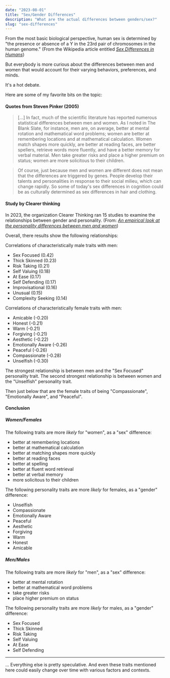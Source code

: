 ```yaml
---
date: "2023-08-01"
title: "Sex/Gender Differences"
description: "What are the actual differences between genders/sex?"
slug: "sex-differences"
---
```


From the most basic biological perspective, human sex is determined by "the presence or absence of a Y in the 23rd pair of chromosomes in the human genome." (From the Wikipedia article entitled [_Sex Differences in Humans_](https://en.wikipedia.org/wiki/Sex_differences_in_humans))

But everybody is more curious about the differences between men and women that would account for their varying behaviors, preferences, and minds.

It's a hot debate.

Here are some of my favorite bits on the topic:

#### Quotes from Steven Pinker (2005)

> [...] In fact, much of the scientific literature has reported numerous statistical differences between men and women. As I noted in The Blank Slate, for instance, men are, on average, better at mental rotation and mathematical word problems; women are better at remembering locations and at mathematical calculation. Women match shapes more quickly, are better at reading faces, are better spellers, retrieve words more fluently, and have a better memory for verbal material. Men take greater risks and place a higher premium on status; women are more solicitous to their children.

> Of course, just because men and women are different does not mean that the differences are triggered by genes. People develop their talents and personalities in response to their social milieu, which can change rapidly. So some of today's sex differences in cognition could be as culturally determined as sex differences in hair and clothing.

#### Study by Clearer thinking

In 2023, the organization Clearer Thinking ran 15 studies to examine the relationships between gender and personality. (From: [_An empirical look at the personality differences between men and women_](https://www.clearerthinking.org/post/an-empirical-look-at-the-personality-differences-between-men-and-women))

Overall, there results show the following relationships:

Correlations of characteristically male traits with men:

- Sex Focused (0.42)
- Thick Skinned (0.23)
- Risk Taking (0.21)
- Self Valuing (0.18)
- At Ease (0.17)
- Self Defending (0.17)
- Improvisational (0.16)
- Unusual (0.15)
- Complexity Seeking (0.14)

Correlations of characteristically female traits with men:

- Amicable (-0.20)
- Honest (-0.21)
- Warm (-0.21)
- Forgiving (-0.21)
- Aesthetic (-0.22)
- Emotionally Aware (-0.26)
- Peaceful (-0.26)
- Compassionate (-0.28)
- Unselfish (-0.30)

The strongest relationship is between men and the "Sex Focused" personality trait. The second strongest relationship is between women and the "Unselfish" personality trait.

Then just below that are the female traits of being "Compassionate", "Emotionally Aware", and "Peaceful".

#### Conclusion

##### Women/Females

The following traits are more _likely_ for "women", as a "sex" difference:

- better at remembering locations
- better at mathematical calculation
- better at matching shapes more quickly
- better at reading faces
- better at spelling
- better at fluent word retrieval
- better at verbal memory
- more solicitous to their children

The following personality traits are more _likely_ for females, as a "gender" difference:

- Unselfish
- Compassionate
- Emotionally Aware
- Peaceful
- Aesthetic
- Forgiving
- Warm
- Honest
- Amicable

##### Men/Males

The following traits are more _likely_ for "men", as a "sex" difference:

- better at mental rotation
- better at mathematical word problems
- take greater risks
- place higher premium on status

The following personality traits are more _likely_ for males, as a "gender" difference:

- Sex Focused
- Thick Skinned
- Risk Taking
- Self Valuing
- At Ease
- Self Defending

---

... Everything else is pretty speculative. And even these traits mentioned here could easily change over time with various factors and contexts.

